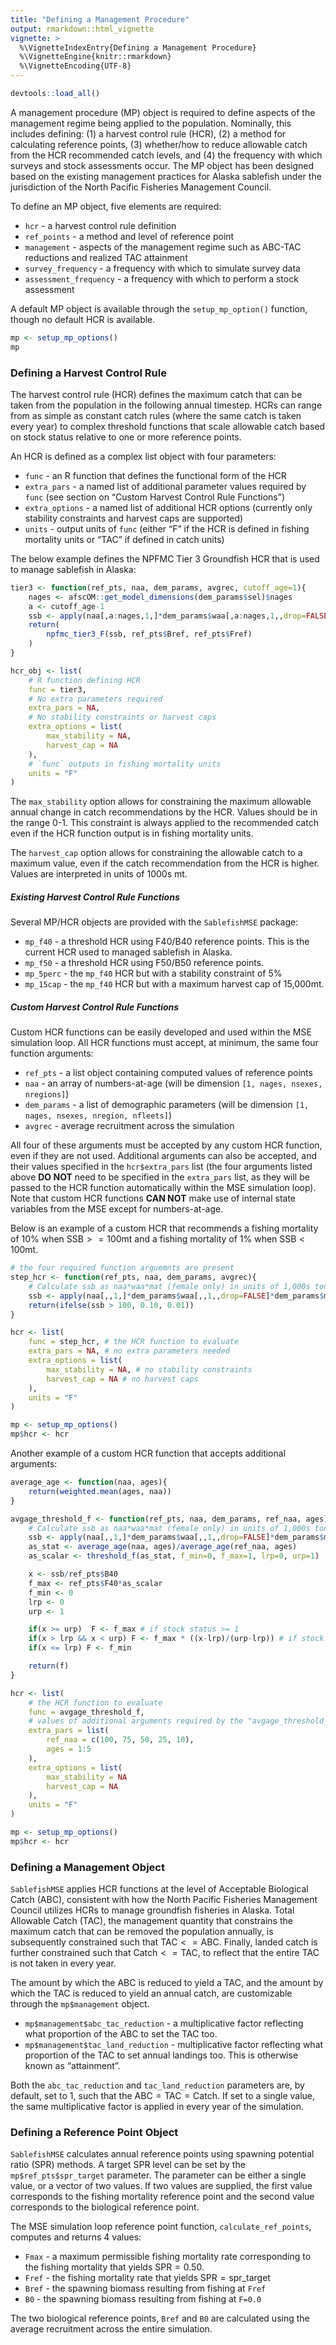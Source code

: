 ```yaml
---
title: "Defining a Management Procedure"
output: rmarkdown::html_vignette
vignette: >
  %\VignetteIndexEntry{Defining a Management Procedure}
  %\VignetteEngine{knitr::rmarkdown}
  %\VignetteEncoding{UTF-8}
--- 
```


```r
devtools::load_all()
```

A management procedure (MP) object is required to define aspects of the management regime being applied to the population. Nominally, this includes defining: (1) a harvest control rule (HCR), (2) a method for calculating reference points, (3) whether/how to reduce allowable catch from the HCR recommended catch levels, and (4) the frequency with which surveys and stock assessments occur. The MP object has been designed based on the existing management practices for Alaska sablefish under the jurisdiction of the North Pacific Fisheries Management Council.

To define an MP object, five elements are required:

- `hcr` - a harvest control rule definition
- `ref_points` - a method and level of reference point
- `management` - aspects of the management regime such as ABC-TAC reductions and realized TAC attainment
- `survey_frequency` - a frequency with which to simulate survey data
- `assessment_frequency` - a frequency with which to perform a stock assessment

A default MP object is available through the `setup_mp_option()` function, though no default HCR is available.

```r
mp <- setup_mp_options()
mp
```

### Defining a Harvest Control Rule
The harvest control rule (HCR) defines the maximum catch that can be taken from the population in the following annual timestep. HCRs can range from as simple as constant catch rules (where the same catch is taken every year) to complex threshold functions that scale allowable catch based on stock status relative to one or more reference points. 

An HCR is defined as a complex list object with four parameters:

- `func` - an R function that defines the functional form of the HCR
- `extra_pars` - a named list of additional parameter values required by `func` (see section on "Custom Harvest Control Rule Functions")
- `extra_options` - a named list of additional HCR options (currently only stability constraints and harvest caps are supported)
- `units` - output units of `func` (either "F" if the HCR is defined in fishing mortality units or "TAC" if defined in catch units)

The below example defines the NPFMC Tier 3 Groundfish HCR that is used to manage sablefish in Alaska:
```r
tier3 <- function(ref_pts, naa, dem_params, avgrec, cutoff_age=1){
    nages <- afscOM::get_model_dimensions(dem_params$sel)$nages
    a <- cutoff_age-1
    ssb <- apply(naa[,a:nages,1,]*dem_params$waa[,a:nages,1,,drop=FALSE]*dem_params$mat[,a:nages,1,,drop=FALSE], 1, sum)
    return(
        npfmc_tier3_F(ssb, ref_pts$Bref, ref_pts$Fref)
    )
}

hcr_obj <- list(
    # R function defining HCR 
    func = tier3,
    # No extra parameters required
    extra_pars = NA,
    # No stability constraints or harvest caps
    extra_options = list(
        max_stability = NA,
        harvest_cap = NA
    ),
    # `func` outputs in fishing mortality units
    units = "F"
)
```


The `max_stability` option allows for constraining the maximum allowable annual change in catch recommendations by the HCR. Values should be in the range 0-1. This constraint is always applied to the recommended catch even if the HCR function output is in fishing mortality units.

The `harvest_cap` option allows for constraining the allowable catch to a maximum value, even if the catch recommendation from the HCR is higher. Values are interpreted in units of 1000s mt.

##### Existing Harvest Control Rule Functions
Several MP/HCR objects are provided with the `SablefishMSE` package:

- `mp_f40` - a threshold HCR using F40/B40 reference points. This is the current HCR used to managed sablefish in Alaska.
- `mp_f50` - a threshold HCR using F50/B50 reference points.
- `mp_5perc` - the `mp_f40` HCR but with a stability constraint of 5%
- `mp_15cap` - the `mp_f40` HCR but with a maximum harvest cap of 15,000mt.

##### Custom Harvest Control Rule Functions
Custom HCR functions can be easily developed and used within the MSE simulation loop. All HCR functions must accept, at minimum, the same four function arguments:

- `ref_pts` - a list object containing computed values of reference points
- `naa` - an array of numbers-at-age (will be dimension `[1, nages, nsexes, nregions]`)
- `dem_params` - a list of demographic parameters (will be dimension `[1, nages, nsexes, nregion, nfleets]`)
- `avgrec` - average recruitment across the simulation

All four of these arguments must be accepted by any custom HCR function, even if they are not used. Additional arguments can also be accepted, and their values specified in the `hcr$extra_pars` list (the four arguments listed above __DO NOT__ need to be specified in the `extra_pars` list, as they will be passed to the HCR function automatically within the MSE simulation loop). Note that custom HCR functions __CAN NOT__ make use of internal state variables from the MSE except for numbers-at-age.

Below is an example of a custom HCR that recommends a fishing mortality of 10% when $\text{SSB} >= 100$mt and a fishing mortality of 1% when $\text{SSB} < 100$mt.
```r

# the four required function arguemnts are present
step_hcr <- function(ref_pts, naa, dem_params, avgrec){
    # Calculate ssb as naa*waa*mat (female only) in units of 1,000s tons
    ssb <- apply(naa[,,1,]*dem_params$waa[,,1,,drop=FALSE]*dem_params$mat[,,1,,drop=FALSE], 1, sum)
    return(ifelse(ssb > 100, 0.10, 0.01))
}

hcr <- list(
    func = step_hcr, # the HCR function to evaluate
    extra_pars = NA, # no extra parameters needed
    extra_options = list(
        max_stability = NA, # no stability constraints
        harvest_cap = NA # no harvest caps
    ),
    units = "F"
)

mp <- setup_mp_options()
mp$hcr <- hcr
```

Another example of a custom HCR function that accepts additional arguments:
```r
average_age <- function(naa, ages){
    return(weighted.mean(ages, naa))
}

avgage_threshold_f <- function(ref_pts, naa, dem_params, ref_naa, ages){
    # Calculate ssb as naa*waa*mat (female only) in units of 1,000s tons
    ssb <- apply(naa[,,1,]*dem_params$waa[,,1,,drop=FALSE]*dem_params$mat[,,1,,drop=FALSE], 1, sum)
    as_stat <- average_age(naa, ages)/average_age(ref_naa, ages)
    as_scalar <- threshold_f(as_stat, f_min=0, f_max=1, lrp=0, urp=1)

    x <- ssb/ref_pts$B40
    f_max <- ref_pts$F40*as_scalar
    f_min <- 0
    lrp <- 0
    urp <- 1

    if(x >= urp)  F <- f_max # if stock status >= 1
    if(x > lrp && x < urp) F <- f_max * ((x-lrp)/(urp-lrp)) # if stock status > alpha & stock status < 1
    if(x <= lrp) F <- f_min

    return(f)
}

hcr <- list(
    # the HCR function to evaluate
    func = avgage_threshold_f,
    # values of additional arguments required by the "avgage_threshold_f" function
    extra_pars = list(
        ref_naa = c(100, 75, 50, 25, 10), 
        ages = 1:5
    ),
    extra_options = list(
        max_stability = NA
        harvest_cap = NA
    ),
    units = "F"
)

mp <- setup_mp_options()
mp$hcr <- hcr
```

### Defining a Management Object
`SablefishMSE` applies HCR functions at the level of Acceptable Biological Catch (ABC), consistent with how the North Pacific Fisheries Management Council utilizes HCRs to manage groundfish fisheries in Alaska. Total Allowable Catch (TAC), the management quantity that constrains the maximum catch that can be removed the population annually, is subsequently constrained such that $\text{TAC} <= \text{ABC}$. Finally, landed catch is further constrained such that $\text{Catch} <= \text{TAC}$, to reflect that the entire TAC is not taken in every year.

The amount by which the ABC is reduced to yield a TAC, and the amount by which the TAC is reduced to yield an annual catch, are customizable through the `mp$management` object.

- `mp$management$abc_tac_reduction` - a multiplicative factor reflecting what proportion of the ABC to set the TAC too. 
- `mp$management$tac_land_reduction` - multiplicative factor reflecting what proportion of the TAC to set annual landings too. This is otherwise known as "attainment".

Both the `abc_tac_reduction` and `tac_land_reduction` parameters are, by default, set to 1, such that the $\text{ABC} = \text{TAC} = \text{Catch}$. If set to a single value, the same multiplicative factor is applied in every year of the simulation.

### Defining a Reference Point Object
`SablefishMSE` calculates annual reference points using spawning potential ratio (SPR) methods. A target SPR level can be set by the `mp$ref_pts$spr_target` parameter. The parameter can be either a single value, or a vector of two values. If two values are supplied, the first value corresponds to the fishing mortality reference point and the second value corresponds to the biological reference point.

The MSE simulation loop reference point function, `calculate_ref_points`, computes and returns 4 values:

- `Fmax` - a maximum permissible fishing mortality rate corresponding to the fishing mortality that yields $\text{SPR}=0.50$.
- `Fref` - the fishing mortality rate that yields $\text{SPR}=\text{spr_target}$
- `Bref` - the spawning biomass resulting from fishing at `Fref`
- `B0` - the spawning biomass resulting from fishing at `F=0.0`

The two biological reference points, `Bref` and `B0` are calculated using the average recruitment across the entire simulation.

